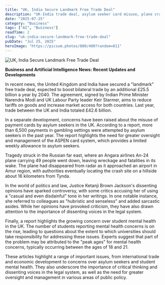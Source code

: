 ```yaml
---
title: "UK, India Secure Landmark Free Trade Deal"
description: "UK-India trade deal, asylum seeker card misuse, plane crash, and student mental"
date: "2025-07-25"
category: "Business"
tags: ["AI", "Business"]
readTime: 2
slug: "uk-india-secure-landmark-free-trade-deal"
pubDate: "Jul 25, 2025"
heroImage: "https://picsum.photos/800/400?random=811"
---
```


![UK, India Secure Landmark Free Trade Deal](https://picsum.photos/800/400?random=811)

**Business and Artificial Intelligence News: Recent Updates and Developments**

In recent news, the United Kingdom and India have secured a "landmark" free trade deal, expected to boost bilateral trade by an additional £25.5 billion a year by 2040. The agreement, signed by Indian Prime Minister Narendra Modi and UK Labour Party leader Keir Starmer, aims to reduce tariffs on goods and increase market access for both countries. Last year, trade between the UK and India totaled £42.6 billion.

In a separate development, concerns have been raised about the misuse of payment cards by asylum seekers in the UK. According to a report, more than 6,500 payments in gambling settings were attempted by asylum seekers in the past year. The report highlights the need for greater oversight and management of the ASPEN card system, which provides a limited weekly allowance to asylum seekers.

Tragedy struck in the Russian far east, where an Angara airlines An-24 plane carrying 49 people went down, leaving wreckage and fatalities in its wake. The plane had disappeared from radar as it approached an airport in Amur region, with authorities eventually locating the crash site on a hillside about 16 kilometers from Tynda.

In the world of politics and law, Justice Ketanji Brown Jackson's dissenting opinions have sparked controversy, with some critics accusing her of using a "casual and even disdainful" tone in her writings. In one notable instance, she referred to colleagues as "hubristic and senseless" and added sarcastic asides. While her opinions have provoked criticism, they have also drawn attention to the importance of dissenting voices in the legal system.

Finally, a report highlights the growing concern over student mental health in the UK. The number of students reporting mental health concerns is on the rise, leading to questions about the extent to which universities should take responsibility for addressing these issues. Experts suggest that part of the problem may be attributed to the "peak ages" for mental health concerns, typically occurring between the ages of 18 and 21.

These articles highlight a range of important issues, from international trade and economic development to concerns over asylum seekers and student mental health. They also underscore the importance of critical thinking and dissenting voices in the legal system, as well as the need for greater oversight and management in various areas of public policy.
